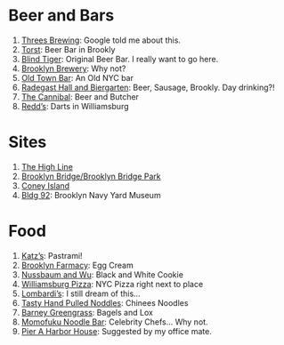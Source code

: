 # Beer and Bars
1. [Threes Brewing](http://www.threesbrewing.com/): Google told me about this.
2. [Torst](http://www.torstnyc.com/): Beer Bar in Brookly
3. [Blind Tiger](http://www.blindtigeralehouse.com/): Original Beer Bar.  I really want to go here.
4. [Brooklyn Brewery](http://brooklynbrewery.com/): Why not?
5. [Old Town Bar](http://www.oldtownbar.com/): An Old NYC bar
6. [Radegast Hall and Biergarten](http://www.radegasthall.com/): Beer, Sausage, Brookly.  Day drinking?!
7. [The Cannibal](http://www.cannibalnyc.com/): Beer and Butcher
8. [Redd's](http://www.yelp.com/biz/redds-brooklyn): Darts in Williamsburg

# Sites
1. [The High Line](http://www.thehighline.org/)
2. [Brooklyn Bridge/Brooklyn Bridge Park](http://www.brooklynbridgepark.org/)
3. [Coney Island](http://coneyislandfunguide.com/)
4. [Bldg 92](http://bldg92.org/): Brooklyn Navy Yard Museum

# Food
1. [Katz's](http://katzsdelicatessen.com/): Pastrami!
2. [Brooklyn Farmacy](http://www.brooklynfarmacyandsodafountain.com/): Egg Cream
3. [Nussbaum and Wu](http://www.yelp.com/biz/nussbaum-and-wu-bagel-bakery-cafe-new-york): Black and White Cookie
4. [Williamsburg Pizza](http://slice.seriouseats.com/archives/2012/11/williamsburg-pizza-a-cause-for-celebration.html): NYC Pizza right next to place
5. [Lombardi's](http://www.firstpizza.com/): I still dream of this...
6. [Tasty Hand Pulled Noddles](http://www.tastyhandpullednoodlesnyc.com/): Chinees Noodles
7. [Barney Greengrass](http://barneygreengrass.com/): Bagels and Lox
8. [Momofuku Noodle Bar](https://noodlebar-ny.momofuku.com/): Celebrity Chefs... Why not.
9. [Pier A Harbor House](http://www.piera.com/): Suggested by my office mate.